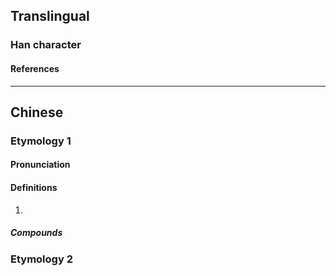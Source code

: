 {{also|呱}}
{{character info}}
==Translingual==

===Han character===
{{Han char|rn=30|rad=口|as=06|sn=9|four=6203|canj=RHHV|ids=⿰口𠂢}}

====References====
{{Han ref|kx=0189.271|dkj=03625|hdz=10618.130|uh=54CC}}

----

==Chinese==
{{zh-forms}}
===Etymology 1===
====Pronunciation====
{{zh-pron
|m=pài
|c=paai3
|cat=
}}

====Definitions====
{{zh-hanzi}}

# {{zh-used2|t}}

=====Compounds=====
{{zh-der|哌嗪|哌啶}}

===Etymology 2===
{{zh-see|呱|v}}
